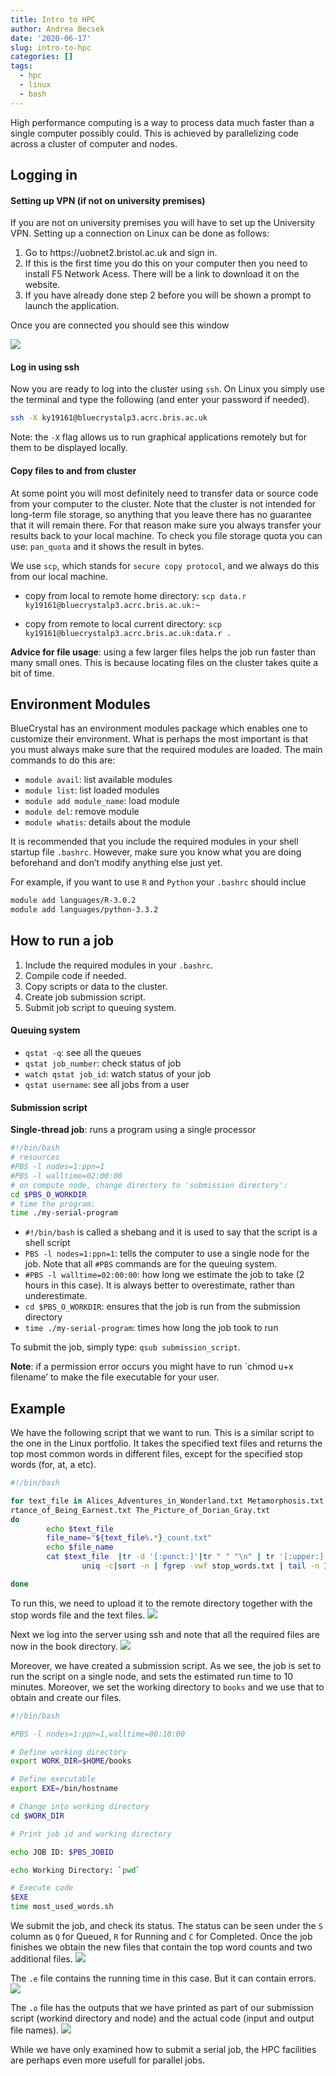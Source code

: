 ```yaml
---
title: Intro to HPC
author: Andrea Becsek
date: '2020-06-17'
slug: intro-to-hpc
categories: []
tags:
  - hpc
  - linux
  - bash
---
```


High performance computing is a way to process data much faster than a single computer possibly could. This is achieved by parallelizing code across a cluster of computer and nodes.

## Logging in

#### Setting up VPN (if not on university premises)
If you are not on university premises you will have to set up the University VPN. Setting up a connection on Linux can be done as follows:

1. Go to https://uobnet2.bristol.ac.uk and sign in.
2. If this is the first time you do this on your computer then you need to install F5 Network Acess. There will be a link to download it on the website.
3. If you have already done step 2 before you will be shown a prompt to launch the application.

Once you are connected you should see this window

![](/post/2020-06-17-intro-to-hpc_files/vpn.png)

#### Log in using ssh

Now you are ready to log into the cluster using `ssh`. On Linux you simply use the terminal and type the following (and enter your password if needed).
```bash
ssh -X ky19161@bluecrystalp3.acrc.bris.ac.uk
```

Note: the `-X` flag allows us to run graphical applications remotely but for them to be displayed locally.

#### Copy files to and from cluster
At some point you will most definitely need to transfer data or source code from your computer to the cluster. Note that the cluster is not intended for long-term file storage, so anything that you leave there has no guarantee that it will remain there. For that reason make sure you always transfer your results back to your local machine. To check you file storage quota you can use: `pan_quota` and it shows the result in bytes.


We use `scp`, which stands for `secure copy protocol`, and we always do this from our local machine.

* copy from local to remote home directory:
`scp data.r ky19161@bluecrystalp3.acrc.bris.ac.uk:~`

* copy from remote to local current directory:
`scp ky19161@bluecrystalp3.acrc.bris.ac.uk:data.r .`

**Advice for file usage**: using a few larger files helps the job run faster than many small ones. This is because locating files on the cluster takes quite a bit of time.

## Environment Modules

BlueCrystal has an environment modules package which enables one to customize their environment. What is perhaps the most important is that you must always make sure that the required modules are loaded. The main commands to do this are:

* `module avail`: list available modules
* `module list`: list loaded modules
* `module add module_name`: load module
* `module del`: remove module
* `module whatis`: details about the module

It is recommended that you include the required modules in your shell startup file `.bashrc`. However, make sure you know what you are doing beforehand and don't modify anything else just yet.

For example, if you want to use `R` and `Python` your `.bashrc` should inclue
```bash
module add languages/R-3.0.2
module add languages/python-3.3.2
```

## How to run a job

1. Include the required modules in your `.bashrc`.
2. Compile code if needed.
3. Copy scripts or data to the cluster.
4. Create job submission script.
5. Submit job script to queuing system.

#### Queuing system
* `qstat -q`: see all the queues
* `qstat job_number`: check status of job
* `watch qstat job_id`: watch status of your job
* `qstat username`: see all jobs from a user

#### Submission script
**Single-thread job**: runs a program using a single processor

```bash
#!/bin/bash
# resources
#PBS -l nodes=1:ppn=1
#PBS -l walltime=02:00:00
# on compute node, change directory to 'submission directory':
cd $PBS_O_WORKDIR
# time the program:
time ./my-serial-program
```

* `#!/bin/bash` is called a shebang and it is used to say that the script is a shell script
* `PBS -l nodes=1:ppn=1`: tells the computer to use a single node for the job. Note that all `#PBS` commands are for the queuing system.
* `#PBS -l walltime=02:00:00`: how long we estimate the job to take (2 hours in this case). It is always better to overestimate, rather than underestimate.
* `cd $PBS_O_WORKDIR`: ensures that the job is run from the submission directory
* `time ./my-serial-program`: times how long the job took to run

To submit the job, simply type: 
`qsub submission_script`.

**Note**: if a permission error occurs you might have to run `chmod u+x filename' to make the file executable for your user.

## Example

We have the following script that we want to run. This is a similar script to the one in the Linux portfolio. It takes the specified text files and returns the top most common words in different files, except for the specified stop words (for, at, a etc).
```bash
#!/bin/bash

for text_file in Alices_Adventures_in_Wonderland.txt Metamorphosis.txt The_Impo\
rtance_of_Being_Earnest.txt The_Picture_of_Dorian_Gray.txt
do
        echo $text_file
        file_name="${text_file%.*}_count.txt"
        echo $file_name
        cat $text_file  |tr -d '[:punct:]'|tr " " "\n" | tr '[:upper:]' '[:lower:]'| sort |
                uniq -c|sort -n | fgrep -vwf stop_words.txt | tail -n 15 >> $file_name

done
```


To run this, we need to upload it to the remote directory together with the stop words file and the text files.
![](/post/2020-06-17-intro-to-hpc_files/scp.png)

Next we log into the server using ssh and note that all the required files are now in the book directory.
![](/post/2020-06-17-intro-to-hpc_files/ssh.png)

Moreover, we have created a submission script. As we see, the job is set to run the script on a single node, and sets the estimated run time to 10 minutes. Moreover, we set the working directory to `books` and we use that to obtain and create our files.
```bash
#!/bin/bash

#PBS -l nodes=1:ppn=1,walltime=00:10:00

# Define working directory 
export WORK_DIR=$HOME/books

# Define executable
export EXE=/bin/hostname

# Change into working directory 
cd $WORK_DIR

# Print job id and working directory

echo JOB ID: $PBS_JOBID

echo Working Directory: `pwd`

# Execute code 
$EXE
time most_used_words.sh 
```

We submit the job, and check its status. The status can be seen under the `S` column as `Q` for Queued, `R` for Running and `C` for Completed. Once the job finishes we obtain the new files that contain the top word counts and two additional files.
![](/post/2020-06-17-intro-to-hpc_files/qstat_done.png)

The `.e` file contains the running time in this case. But it can contain errors.
![](/post/2020-06-17-intro-to-hpc_files/efile.png)

The `.o` file has the outputs that we have printed as part of our submission script (workind directory and node) and the actual code (input and output file names).
![](/post/2020-06-17-intro-to-hpc_files/ofile.png)

While we have only examined how to submit a serial job, the HPC facilities are perhaps even more usefull for parallel jobs. 